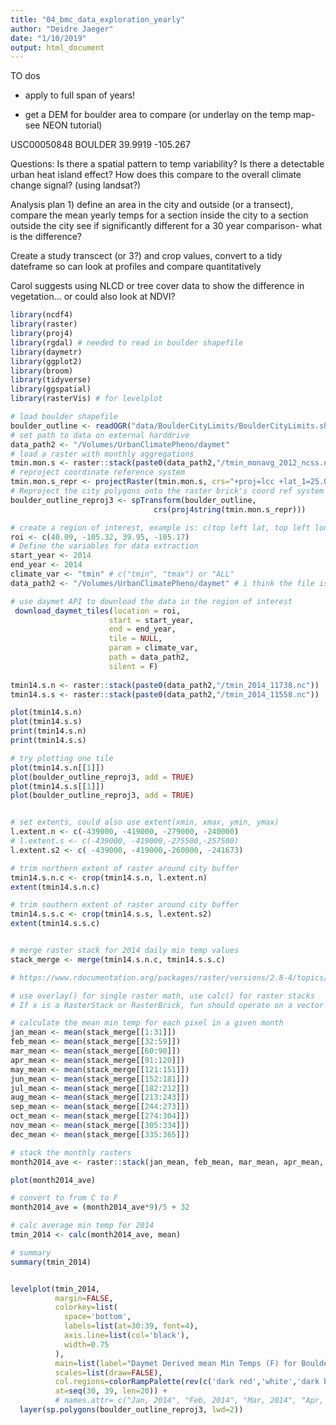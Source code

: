 ```yaml
---
title: "04_bmc_data_exploration_yearly"
author: "Deidre Jaeger"
date: "1/10/2019"
output: html_document
---
```

TO dos

- apply to full span of years!

- get a DEM for boulder area to compare (or underlay on the temp map- see NEON tutorial)

USC00050848	BOULDER	39.9919	-105.267

Questions:
Is there a spatial pattern to temp variability? 
Is there a detectable urban heat island effect? 
How does this compare to the overall climate change signal? (using landsat?)

Analysis plan
1) define an area in the city and outside (or a transect), compare the mean yearly temps for a section inside the city to a section outside the city see if significantly different for a 30 year comparison- what is the difference?

Create a study transcect (or 3?) and crop values, convert to a tidy dateframe so can look at profiles and compare quantitatively

Carol suggests using NLCD or tree cover data to show the difference in vegetation... or could also look at NDVI? 

```r
library(ncdf4)
library(raster)
library(proj4)
library(rgdal) # needed to read in boulder shapefile
library(daymetr)
library(ggplot2)
library(broom)
library(tidyverse)
library(ggspatial)
library(rasterVis) # for levelplot
```

```r
# load boulder shapefile
boulder_outline <- readOGR("data/BoulderCityLimits/BoulderCityLimits.shp")
# set path to data on external harddrive
data_path2 <- "/Volumes/UrbanClimatePheno/daymet"
# load a raster with monthly aggregations
tmin.mon.s <- raster::stack(paste0(data_path2,"/tmin_monavg_2012_ncss.nc"))
# reproject coordinate reference system
tmin.mon.s_repr <- projectRaster(tmin.mon.s, crs="+proj=lcc +lat_1=25.00 +lat_2=60.00 +lat_0=42.5 +lon_0=-100.00 +x_0=0 +y_0=0 +ellps=GRS80 +units=m +no_defs")
# Reproject the city polygons onto the raster brick's coord ref system
boulder_outline_reproj3 <- spTransform(boulder_outline,
                                crs(proj4string(tmin.mon.s_repr)))
```



```r

# create a region of interest, example is: c(top left lat, top left long, bottom right lat, bottom right long)
roi <- c(40.09, -105.32, 39.95, -105.17)
# Define the variables for data extraction
start_year <- 2014
end_year <- 2014
climate_var <- "tmin" # c("tmin", "tmax") or "ALL"
data_path2 <- "/Volumes/UrbanClimatePheno/daymet" # i think the file is too large for my computer, switch to an external harddrive for raw data

# use daymet API to download the data in the region of interest
 download_daymet_tiles(location = roi,
                      start = start_year,
                      end = end_year,
                      tile = NULL,
                      param = climate_var,
                      path = data_path2,
                      silent = F)
 
tmin14.s.n <- raster::stack(paste0(data_path2,"/tmin_2014_11738.nc"))
tmin14.s.s <- raster::stack(paste0(data_path2,"/tmin_2014_11558.nc"))

plot(tmin14.s.n)
plot(tmin14.s.s)
print(tmin14.s.n)
print(tmin14.s.s)

# try plotting one tile
plot(tmin14.s.n[[1]])
plot(boulder_outline_reproj3, add = TRUE)
plot(tmin14.s.s[[1]])
plot(boulder_outline_reproj3, add = TRUE)


# set extents, could also use extent(xmin, xmax, ymin, ymax)
l.extent.n <- c(-439000, -419000, -279000, -240000)
# l.extent.s <- c(-439000, -419000,-275500,-257500)
l.extent.s2 <- c( -439000, -419000,-260000, -241673)

# trim northern extent of raster around city buffer
tmin14.s.n.c <- crop(tmin14.s.n, l.extent.n)
extent(tmin14.s.n.c)

# trim southern extent of raster around city buffer
tmin14.s.s.c <- crop(tmin14.s.s, l.extent.s2)
extent(tmin14.s.s.c)


# merge raster stack for 2014 daily min temp values
stack_merge <- merge(tmin14.s.n.c, tmin14.s.s.c)

```

```r
# https://www.rdocumentation.org/packages/raster/versions/2.8-4/topics/calc

# use overlay() for single raster math, use calc() for raster stacks 
# If x is a RasterStack or RasterBrick, fun should operate on a vector of values (one vector for each cell). calc returns a RasterLayer if fun returns a single value (e.g. sum) and it returns a RasterBrick if fun returns more than one number, e.g., fun=quantile

# calculate the mean min temp for each pixel in a given month
jan_mean <- mean(stack_merge[[1:31]])
feb_mean <- mean(stack_merge[[32:59]])
mar_mean <- mean(stack_merge[[60:90]])
apr_mean <- mean(stack_merge[[91:120]])
may_mean <- mean(stack_merge[[121:151]])
jun_mean <- mean(stack_merge[[152:181]])
jul_mean <- mean(stack_merge[[182:212]])
aug_mean <- mean(stack_merge[[213:243]])
sep_mean <- mean(stack_merge[[244:273]])
oct_mean <- mean(stack_merge[[274:304]])
nov_mean <- mean(stack_merge[[305:334]])
dec_mean <- mean(stack_merge[[335:365]])

# stack the monthly rasters
month2014_ave <- raster::stack(jan_mean, feb_mean, mar_mean, apr_mean, may_mean, jun_mean, jul_mean, aug_mean, sep_mean, oct_mean, nov_mean, dec_mean)

plot(month2014_ave)

# convert to from C to F
month2014_ave = (month2014_ave*9)/5 + 32


```

```r

# calc average min temp for 2014
tmin_2014 <- calc(month2014_ave, mean)

# summary
summary(tmin_2014)


levelplot(tmin_2014, 
          margin=FALSE,                       
          colorkey=list(
            space='bottom',                   
            labels=list(at=30:39, font=4),
            axis.line=list(col='black'),
            width=0.75
          ),
          main=list(label="Daymet Derived mean Min Temps (F) for Boulder, CO (2014)", cex=.8),
          scales=list(draw=FALSE),            
          col.regions=colorRampPalette(rev(c('dark red','white','dark blue'))),                   
          at=seq(30, 39, len=20)) +
          # names.attr= c("Jan, 2014", "Feb, 2014", "Mar, 2014", "Apr, 2014", "May, 2014", "Jun, 2014", "Jul, 2014", "Aug, 2014", "Sep, 2014", "Oct, 2014", "Nov, 2014", "Dec, 2014")) +           
  layer(sp.polygons(boulder_outline_reproj3, lwd=2))


```


